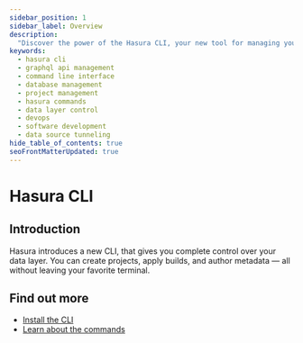 ```yaml
---
sidebar_position: 1
sidebar_label: Overview
description:
  "Discover the power of the Hasura CLI, your new tool for managing your Hasura projects directly from your terminal."
keywords:
  - hasura cli
  - graphql api management
  - command line interface
  - database management
  - project management
  - hasura commands
  - data layer control
  - devops
  - software development
  - data source tunneling
hide_table_of_contents: true
seoFrontMatterUpdated: true
---
```



# Hasura CLI

## Introduction

Hasura introduces a new CLI, that gives you complete control over your data layer. You can create projects, apply
builds, and author metadata — all without leaving your favorite terminal.

## Find out more

- [Install the CLI](/reference/cli/installation.mdx)
- [Learn about the commands](/reference/cli/commands/index.mdx)
